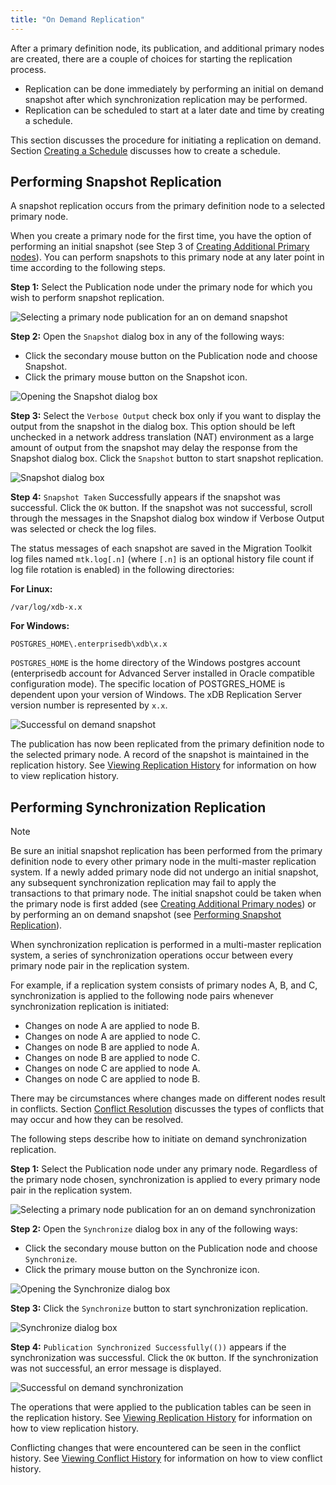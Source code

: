 ```yaml
---
title: "On Demand Replication"
---
```


<div id="on_demand_replication_mmr" class="registered_link"></div>


After a primary definition node, its publication, and additional primary nodes are created, there are a couple of choices for starting the replication process.

-   Replication can be done immediately by performing an initial on demand snapshot after which synchronization replication may be performed.
-   Replication can be scheduled to start at a later date and time by creating a schedule.

This section discusses the procedure for initiating a replication on demand. Section [Creating a Schedule](../07_common_operations/#creating_schedule) discusses how to create a schedule.

<div id="perform_snapshot_replication_mmr" class="registered_link"></div>

## Performing Snapshot Replication

A snapshot replication occurs from the primary definition node to a selected primary node.

When you create a primary node for the first time, you have the option of performing an initial snapshot (see Step 3 of [Creating Additional Primary nodes](../06_mmr_operation/#creating_primary_nodes)). You can perform snapshots to this primary node at any later point in time according to the following steps.

**Step 1:** Select the Publication node under the primary node for which you wish to perform snapshot replication.

![Selecting a primary node publication for an on demand snapshot](/../images/image131.png)

**Step 2:** Open the `Snapshot` dialog box in any of the following ways:

-   Click the secondary mouse button on the Publication node and choose Snapshot.
-   Click the primary mouse button on the Snapshot icon.

![Opening the Snapshot dialog box](/../images/image132.png)

**Step 3:** Select the `Verbose Output` check box only if you want to display the output from the snapshot in the dialog box. This option should be left unchecked in a network address translation (NAT) environment as a large amount of output from the snapshot may delay the response from the Snapshot dialog box. Click the `Snapshot` button to start snapshot replication.

![Snapshot dialog box](/../images/image133.png)

**Step 4:** `Snapshot Taken` Successfully appears if the snapshot was successful. Click the `OK` button. If the snapshot was not successful, scroll through the messages in the Snapshot dialog box window if Verbose Output was selected or check the log files.

The status messages of each snapshot are saved in the Migration Toolkit log files named `mtk.log[.n]` (where `[.n]` is an optional history file count if log file rotation is enabled) in the following directories:

**For Linux:**

`/var/log/xdb-x.x`

**For Windows:**

`POSTGRES_HOME\.enterprisedb\xdb\x.x`

`POSTGRES_HOME` is the home directory of the Windows postgres account (enterprisedb account for Advanced Server installed in Oracle compatible configuration mode). The specific location of POSTGRES\_HOME is dependent upon your version of Windows. The xDB Replication Server version number is represented by `x.x`.

![Successful on demand snapshot](/../images/image134.png)

The publication has now been replicated from the primary definition node to the selected primary node. A record of the snapshot is maintained in the replication history. See [Viewing Replication History](../07_common_operations/#view_replication_history) for information on how to view replication history.

<div id="perform_synchronization_replication_mmr" class="registered_link"></div>

## Performing Synchronization Replication

<div class="note">

<div class="title">

Note

</div>

Be sure an initial snapshot replication has been performed from the primary definition node to every other primary node in the multi-master replication system. If a newly added primary node did not undergo an initial snapshot, any subsequent synchronization replication may fail to apply the transactions to that primary node. The initial snapshot could be taken when the primary node is first added (see [Creating Additional Primary nodes](../06_mmr_operation/#creating_primary_nodes)) or by performing an on demand snapshot (see [Performing Snapshot Replication](../06_mmr_operation/#perform_snapshot_replication_mmr)).

</div>

When synchronization replication is performed in a multi-master replication system, a series of synchronization operations occur between every primary node pair in the replication system.

For example, if a replication system consists of primary nodes A, B, and C, synchronization is applied to the following node pairs whenever synchronization replication is initiated:

-   Changes on node A are applied to node B.
-   Changes on node A are applied to node C.
-   Changes on node B are applied to node A.
-   Changes on node B are applied to node C.
-   Changes on node C are applied to node A.
-   Changes on node C are applied to node B.

There may be circumstances where changes made on different nodes result in conflicts. Section [Conflict Resolution](../06_mmr_operation/06_conflict_resolution/#conflict_resolution) discusses the types of conflicts that may occur and how they can be resolved.

The following steps describe how to initiate on demand synchronization replication.

**Step 1:** Select the Publication node under any primary node. Regardless of the primary node chosen, synchronization is applied to every primary node pair in the replication system.

![Selecting a primary node publication for an on demand synchronization](/../images/image131.png)

**Step 2:** Open the `Synchronize` dialog box in any of the following ways:

-   Click the secondary mouse button on the Publication node and choose `Synchronize`.
-   Click the primary mouse button on the Synchronize icon.

![Opening the Synchronize dialog box](/../images/image135.png)

**Step 3:** Click the `Synchronize` button to start synchronization replication.

![Synchronize dialog box](/../images/image136.png)

**Step 4:** `Publication Synchronized Successfully(())` appears if the synchronization was successful. Click the `OK` button. If the synchronization was not successful, an error message is displayed.

![Successful on demand synchronization](/../images/image137.png)

The operations that were applied to the publication tables can be seen in the replication history. See [Viewing Replication History](../07_common_operations/#view_replication_history) for information on how to view replication history.

Conflicting changes that were encountered can be seen in the conflict history. See [Viewing Conflict History](../06_mmr_operation/#view_conflict_history) for information on how to view conflict history.
